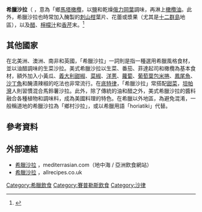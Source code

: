 {{Expand|time=2017-01-23}}
{{noteTA
|T=zh:希臘沙拉;zh-hans:希腊沙拉;zh-hk:希臘沙律;zh-tw:希臘沙拉;
|1=zh:沙拉;zh-hans:沙拉;zh-hk:沙律;zh-tw:沙拉;
|2=zh:起司;zh-hans:干酪;zh-hant:乾酪;zh-hk:芝士;zh-tw:起司;zh-mo:芝士;
}}
{{Infobox Prepared Food
| name             = 希臘沙拉
| image            = [[File:Егејска_салата_01.jpg|250px]]
| caption          = 一份希臘沙拉
| alternate_name   =
| country          = 希臘
| region           = 
| creator          = 
| course           = 餐前菜
| served           = 冷食
| main_ingredient  = [[番茄|番茄]]、[[小黃瓜|小黃瓜]]、[[青椒|青椒]]、[[紅洋蔥|紅洋蔥]]、[[菲達起司|菲達起司]]、[[橄欖|橄欖]]
| variations       =
| calories         = 
| other            =
}}
'''希臘沙拉'''（{{lang-gr|χωριάτικη σαλάτα}} {{IPA-el|xorˈjatiki saˈlata}}，意為「鄉[[卡拉馬塔|馬塔]][[橄欖|橄欖]]，以[[鹽|鹽]]和乾燥[[俄力岡葉|俄力岡葉]]調味，再淋上[[橄欖油|橄欖油]]。此外，希臘沙拉也時常加入醃製的[[刺山柑|刺山柑]]葉片、花蕾或漿果（尤其是[[十二群島|十二群島]]地區），以及[[醋|醋]]、[[檸檬汁|檸檬汁]]和[[香芹|香芹]]末。<ref>{{cite web |url=http://www.greeksaladrecipe.net/ |title=Greek Salad Recipe |work=greeksaladrecipe.net |accessdate=2011-08-05 |deadurl=yes |archiveurl=https://web.archive.org/web/20110905213221/http://www.greeksaladrecipe.net/ |archivedate=2011-09-05 }}</ref>

== 其他國家 ==
在北美洲、澳洲、南非和英國，「希臘沙拉」一詞則是指一種選用希臘風格食材，並以油醋調味的生菜沙拉。美式希臘沙拉以生菜、番茄、菲達起司和橄欖為基本食材，額外加入小黃瓜、[[義大利甜椒|義大利甜椒]]、[[菜椒|菜椒]]、[[洋蔥|洋蔥]]、[[蘿蔔|蘿蔔]]、[[葡萄葉包米捲|葡萄葉包米捲]]、[[鳳尾魚|鳳尾魚]]、[[沙丁魚|沙丁魚]]和醃漬辣椒的吃法也非常流行。在[[底特律|底特律]]，「希臘沙拉」常搭配[[甜菜|甜菜]]，[[坦帕灣|坦帕灣]]人則習慣混合馬鈴薯沙拉。此外，除了傳統的油和醋之外，美式希臘沙拉的醬料融合各種植物和調味料，成為美國料理的特色。在希臘以外地區，為避免混淆，一般稱道地的希臘沙拉為「鄉村沙拉」，或以希臘用語「horiatiki」代替。

== 參考資料 ==
{{reflist}}

== 外部連結 ==
{{Portal|飲食}}
{{Commons category|Greek salad}}
* [http://www.mediterrasian.com/delicious_recipes_greek_salad.htm 希臘沙拉] {{Wayback|url=http://www.mediterrasian.com/delicious_recipes_greek_salad.htm |date=20210309030518 }}，mediterrasian.com（地中海 / 亞洲飲食網站）
* [http://allrecipes.co.uk/recipe/1605/authentic-greek-salad.aspx 希臘沙拉] {{Wayback|url=http://allrecipes.co.uk/recipe/1605/authentic-greek-salad.aspx |date=20210122175947 }}，allrecipes.co.uk

[[Category:希臘飲食|Category:希臘飲食]]
[[Category:賽普勒斯飲食|Category:賽普勒斯飲食]]
[[Category:沙律|Category:沙律]]